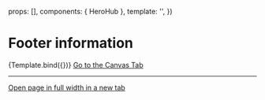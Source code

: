 
<Meta title="Sections/Hero/HeroHub" component={HeroHub} />

  props: [],
  components: { HeroHub },
  template: '<HeroHub />',
})

# Footer information

<Canvas>
  <Story name="Example">{Template.bind({})}</Story>
</Canvas>

<ArgsTable story="Example" />

<a href="?path=/story/sections-hero-herohub--example">
  Go to the Canvas Tab
</a>

---

<a href="?id=sections-hero-herohub--example" target="_blank">
  Open page in full width in a new tab
</a>
